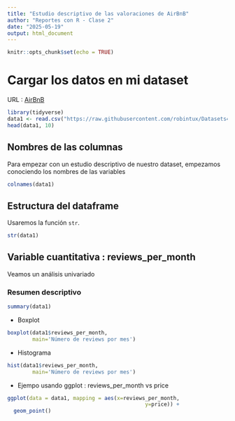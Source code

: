 ---
title: "Estudio descriptivo de las valoraciones de AirBnB"
author: "Reportes con R - Clase 2"
date: "2025-05-19"
output: html_document
---

```{r setup, include=FALSE}
knitr::opts_chunk$set(echo = TRUE)
```

# Cargar los datos en mi dataset 

URL : [AirBnB](https://raw.githubusercontent.com/robintux/Datasets4StackOverFlowQuestions/refs/heads/master/AirBnB_Valoraciones.csv)


```{r, message=FALSE}
library(tidyverse)
data1 <- read.csv("https://raw.githubusercontent.com/robintux/Datasets4StackOverFlowQuestions/refs/heads/master/AirBnB_Valoraciones.csv")
head(data1, 10)
```

## Nombres de las columnas 

Para empezar con un estudio descriptivo de nuestro dataset, empezamos conociendo 
los nombres de las variables 

```{r}
colnames(data1)
```

## Estructura del dataframe 

Usaremos la función `str`. 

```{r}
str(data1)
```

## Variable cuantitativa : reviews_per_month 

Veamos un análisis univariado 

### Resumen descriptivo 

```{r}
summary(data1)
```

- Boxplot 

```{r}
boxplot(data1$reviews_per_month, 
        main='Número de reviews por mes')
```

- Histograma 

```{r}
hist(data1$reviews_per_month, 
        main='Número de reviews por mes')
```

- Ejempo usando ggplot : reviews_per_month vs price 

```{r}
ggplot(data = data1, mapping = aes(x=reviews_per_month,
                                            y=price)) + 
  geom_point() 
```

